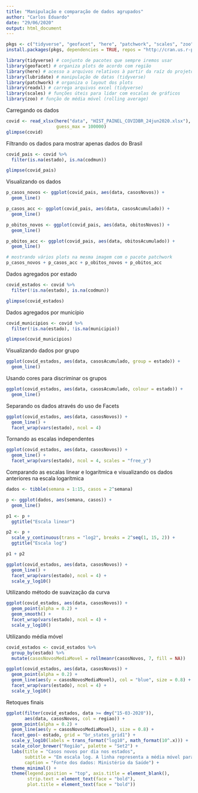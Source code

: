 ```yaml
---
title: "Manipulação e comparação de dados agrupados"
author: "Carlos Eduardo"
date: "29/06/2020"
output: html_document
---
```


```r
pkgs <- c("tidyverse", "geofacet", "here", "patchwork", "scales", "zoo")
install.packages(pkgs, dependencies = TRUE, repos = "http://cran.us.r-project.org")
```

```r
library(tidyverse) # conjunto de pacotes que sempre iremos usar
library(geofacet) # organiza plots de acordo com região
library(here) # acesso a arquivos relativos à partir da raíz do projeto
library(lubridate) # manipulação de datas (tidyverse)
library(patchwork) # organiza o layout dos plots
library(readxl) # carrega arquivos excel (tidyverse)
library(scales) # funções úteis para lidar com escalas de gráficos
library(zoo) # função de média móvel (rolling average)
```

Carregando os dados

```r
covid <- read_xlsx(here("data", "HIST_PAINEL_COVIDBR_24jun2020.xlsx"),
                   guess_max = 100000)
glimpse(covid)
```

Filtrando os dados para mostrar apenas dados do Brasil


```r
covid_pais <- covid %>%
  filter(is.na(estado), is.na(codmun))

glimpse(covid_pais)
```

Visualizando os dados

```r
p_casos_novos <- ggplot(covid_pais, aes(data, casosNovos)) +
  geom_line()

p_casos_acc <- ggplot(covid_pais, aes(data, casosAcumulado)) +
  geom_line()

p_obitos_novos <- ggplot(covid_pais, aes(data, obitosNovos)) +
  geom_line()

p_obitos_acc <- ggplot(covid_pais, aes(data, obitosAcumulado)) +
  geom_line()

# mostrando vários plots na mesma imagem com o pacote patchwork 
p_casos_novos + p_casos_acc + p_obitos_novos + p_obitos_acc
```

Dados agregados por estado

```r
covid_estados <- covid %>%
  filter(!is.na(estado), is.na(codmun))

glimpse(covid_estados)
```

Dados agregados por município

```r
covid_municipios <- covid %>%
  filter(!is.na(estado), !is.na(municipio))

glimpse(covid_municipios)
```

Visualizando dados por grupo

```r
ggplot(covid_estados, aes(data, casosAcumulado, group = estado)) +
  geom_line()
```

Usando cores para discriminar os grupos

```r
ggplot(covid_estados, aes(data, casosAcumulado, colour = estado)) +
  geom_line()
```

Separando os dados através do uso de Facets

```r
ggplot(covid_estados, aes(data, casosNovos)) +
  geom_line() +
  facet_wrap(vars(estado), ncol = 4)

```

Tornando as escalas independentes

```r
ggplot(covid_estados, aes(data, casosNovos)) +
  geom_line() +
  facet_wrap(vars(estado), ncol = 4, scales = "free_y")
```

Comparando as escalas linear e logarítmica e visualizando os dados anteriores na escala logarítmica

```r
dados <- tibble(semana = 1:15, casos = 2^semana)

p <- ggplot(dados, aes(semana, casos)) +
  geom_line()

p1 <- p +
  ggtitle("Escala linear")

p2 <- p +
  scale_y_continuous(trans = "log2", breaks = 2^seq(1, 15, 2)) +
  ggtitle("Escala log")

p1 + p2
```

```r
ggplot(covid_estados, aes(data, casosNovos)) +
  geom_line() +
  facet_wrap(vars(estado), ncol = 4) +
  scale_y_log10()

```

Utilizando método de suavização da curva

```r
ggplot(covid_estados, aes(data, casosNovos)) +
  geom_point(alpha = 0.2) +
  geom_smooth() +
  facet_wrap(vars(estado), ncol = 4) +
  scale_y_log10()
```

Utilizando média móvel

```r
covid_estados <- covid_estados %>%
  group_by(estado) %>%
  mutate(casosNovosMediaMovel = rollmeanr(casosNovos, 7, fill = NA))

ggplot(covid_estados, aes(data, casosNovos)) +
  geom_point(alpha = 0.2) +
  geom_line(aes(y = casosNovosMediaMovel), col = "blue", size = 0.8) +
  facet_wrap(vars(estado), ncol = 4) +
  scale_y_log10()
```

Retoques finais

```r
ggplot(filter(covid_estados, data >= dmy("15-03-2020")),
       aes(data, casosNovos, col = regiao)) +
  geom_point(alpha = 0.2) +
  geom_line(aes(y = casosNovosMediaMovel), size = 0.8) +
  facet_geo(~ estado, grid = "br_states_grid1") +
  scale_y_log10(labels = trans_format("log10", math_format(10^.x))) +
  scale_color_brewer("Região", palette = "Set2") +
  labs(title = "Casos novos por dia nos estados",
       subtitle = "Em escala log. A linha representa a média móvel para 7 dias",
       caption = "Fonte dos dados: Ministério da Saúde") +
  theme_minimal() +
  theme(legend.position = "top", axis.title = element_blank(),
        strip.text = element_text(face = "bold"),
        plot.title = element_text(face = "bold"))
```


